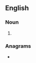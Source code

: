 ==English==

===Noun===
{{head|en|noun plural form}}

# {{plural of|akoasm|lang=en}}

===Anagrams===
* {{anagrams|en|a=aakmoss|makossa}}